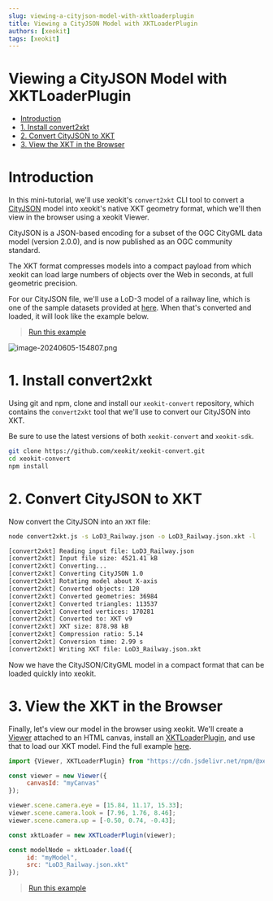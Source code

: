 ```yaml
---
slug: viewing-a-cityjson-model-with-xktloaderplugin
title: Viewing a CityJSON Model with XKTLoaderPlugin
authors: [xeokit]
tags: [xeokit]
---
```


# Viewing a CityJSON Model with XKTLoaderPlugin

- [Introduction](#introduction)
- [1\. Install convert2xkt](#1-install-convert2xkt)
- [2\. Convert CityJSON to XKT](#2-convert-cityjson-to-xkt)
- [3\. View the XKT in the Browser](#3-view-the-xkt-in-the-browser)

# Introduction

In this mini-tutorial, we'll use xeokit's `convert2xkt` CLI tool to convert a [CityJSON](https://www.cityjson.org/) model into xeokit's native XKT geometry format, which we'll then view in the browser using a xeokit Viewer.

CityJSON is a JSON-based encoding for a subset of the OGC CityGML data model (version 2.0.0), and is now published as an OGC community standard.

The XKT format compresses models into a compact payload from which xeokit can load large numbers of objects over the Web in seconds, at full geometric precision.

For our CityJSON file, we'll use a LoD-3 model of a railway line, which is one of the sample datasets provided at [here](https://www.cityjson.org/datasets). When that's converted and loaded, it will look like the example below.

<!-- truncate -->

> [Run this example](https://xeokit.github.io/xeokit-sdk/examples/#loading_CityJSON_Railway)

![image-20240605-154807.png](./attachments/image-20240605-154807.png)

# 1\. Install convert2xkt

Using git and npm, clone and install our `xeokit-convert` repository, which contains the `convert2xkt` tool that we'll use to convert our CityJSON into XKT.

Be sure to use the latest versions of both `xeokit-convert` and `xeokit-sdk`.

```bash
git clone https://github.com/xeokit/xeokit-convert.git
cd xeokit-convert
npm install
```

# 2\. Convert CityJSON to XKT

Now convert the CityJSON into an `XKT` file:

```bash
node convert2xkt.js -s LoD3_Railway.json -o LoD3_Railway.json.xkt -l

[convert2xkt] Reading input file: LoD3_Railway.json
[convert2xkt] Input file size: 4521.41 kB
[convert2xkt] Converting...
[convert2xkt] Converting CityJSON 1.0
[convert2xkt] Rotating model about X-axis
[convert2xkt] Converted objects: 120
[convert2xkt] Converted geometries: 36984
[convert2xkt] Converted triangles: 113537
[convert2xkt] Converted vertices: 170281
[convert2xkt] Converted to: XKT v9
[convert2xkt] XKT size: 878.98 kB
[convert2xkt] Compression ratio: 5.14
[convert2xkt] Conversion time: 2.99 s
[convert2xkt] Writing XKT file: LoD3_Railway.json.xkt
```

Now we have the CityJSON/CityGML model in a compact format that can be loaded quickly into xeokit.

# 3\. View the XKT in the Browser

Finally, let's view our model in the browser using xeokit. We'll create a [Viewer](https://xeokit.github.io/xeokit-sdk/docs/class/src/viewer/Viewer.js~Viewer.html) attached to an HTML canvas, install an [XKTLoaderPlugin](https://xeokit.github.io/xeokit-sdk/docs/class/src/plugins/XKTLoaderPlugin/XKTLoaderPlugin.js~XKTLoaderPlugin.html), and use that to load our XKT model. Find the full example [here](https://xeokit.github.io/xeokit-sdk/examples/#loading_CityJSON_Railway).

```js
import {Viewer, XKTLoaderPlugin} from "https://cdn.jsdelivr.net/npm/@xeokit/xeokit-sdk/dist/xeokit-sdk.es.min.js";

const viewer = new Viewer({
     canvasId: "myCanvas"
});

viewer.scene.camera.eye = [15.84, 11.17, 15.33];
viewer.scene.camera.look = [7.96, 1.76, 8.46];
viewer.scene.camera.up = [-0.50, 0.74, -0.43];

const xktLoader = new XKTLoaderPlugin(viewer);

const modelNode = xktLoader.load({
     id: "myModel",
     src: "LoD3_Railway.json.xkt"
});
```


> [Run this example](https://xeokit.github.io/xeokit-sdk/examples/#loading_CityJSON_Railway)
